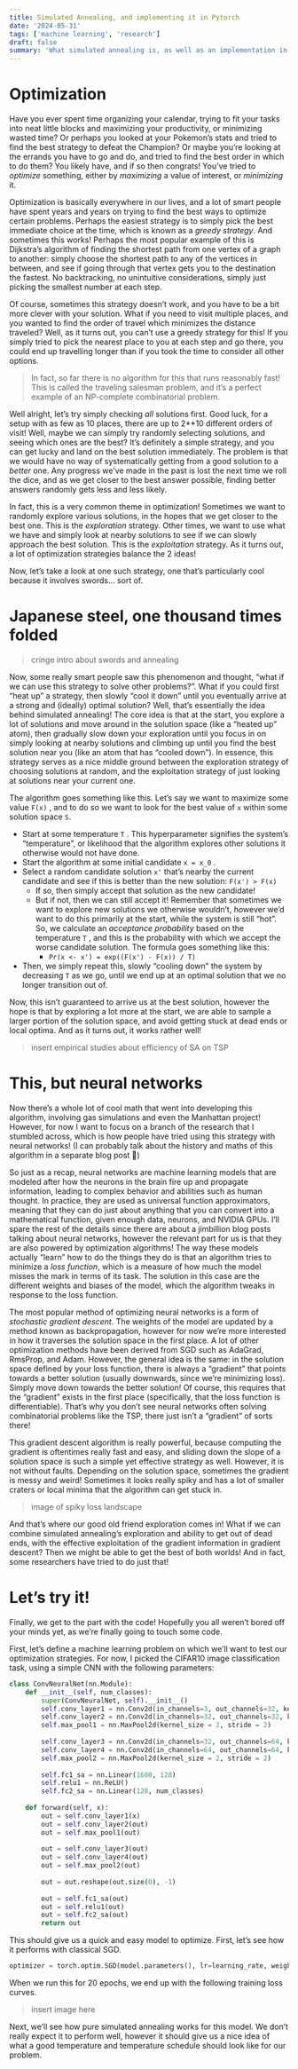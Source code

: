 ```yaml
---
title: Simulated Annealing, and implementing it in Pytorch
date: '2024-05-31'
tags: ['machine learning', 'research']
draft: false
summary: 'What simulated annealing is, as well as an implementation in Pytorch, and a way to combine it with classic Stochastic Gradient Descent.'
---
```


# Optimization

Have you ever spent time organizing your calendar, trying to fit your tasks into neat little blocks and maximizing your productivity, or minimizing wasted time? Or perhaps you looked at your Pokemon’s stats and tried to find the best strategy to defeat the Champion? Or maybe you’re looking at the errands you have to go and do, and tried to find the best order in which to do them? You likely have, and if so then congrats! You’ve tried to *optimize* something, either by *maximizing* a value of interest, or *minimizing* it.

Optimization is basically everywhere in our lives, and a lot of smart people have spent years and years on trying to find the best ways to optimize certain problems. Perhaps the easiest strategy is to simply pick the best immediate choice at the time, which is known as a *greedy strategy*. And sometimes this works! Perhaps the most popular example of this is Dijkstra’s algorithm of finding the shortest path from one vertex of a graph to another: simply choose the shortest path to any of the vertices in between, and see if going through that vertex gets you to the destination the fastest. No backtracking, no unintuitive considerations, simply just picking the smallest number at each step.

Of course, sometimes this strategy doesn’t work, and you have to be a bit more clever with your solution. What if you need to visit multiple places, and you wanted to find the order of travel which minimizes the distance traveled? Well, as it turns out, you can’t use a greedy strategy for this! If you simply tried to pick the nearest place to you at each step and go there, you could end up travelling longer than if you took the time to consider all other options.

> In fact, so far there is no algorithm for this that runs reasonably fast! This is called the traveling salesman problem, and it’s a perfect example of an NP-complete combinatorial problem.

Well alright, let’s try simply checking *all* solutions first. Good luck, for a setup with as few as 10 places, there are up to 2**10 different orders of visit! Well, maybe we can simply try randomly selecting solutions, and seeing which ones are the best? It’s definitely a simple strategy, and you can get lucky and land on the best solution immediately. The problem is that we would have no way of systematically getting from a good solution to a *better* one. Any progress we’ve made in the past is lost the next time we roll the dice, and as we get closer to the best answer possible, finding better answers randomly gets less and less likely.

In fact, this is a very common theme in optimization! Sometimes we want to randomly explore various solutions, in the hopes that we get closer to the best one. This is the *exploration* strategy. Other times, we want to use what we have and simply look at nearby solutions to see if we can slowly approach the best solution. This is the *exploitation* strategy. As it turns out, a lot of optimization strategies balance the 2 ideas!

Now, let’s take a look at one such strategy, one that’s particularly cool because it involves swords… sort of.

# Japanese steel, one thousand times folded

> cringe intro about swords and annealing

Now, some really smart people saw this phenomenon and thought, “what if we can use this strategy to solve other problems?”. What if you could first “heat up” a strategy, then slowly “cool it down” until you eventually arrive at a strong and (ideally) optimal solution? Well, that’s essentially the idea behind simulated annealing! The core idea is that at the start, you explore a lot of solutions and move around in the solution space (like a “heated up” atom), then gradually slow down your exploration until you focus in on simply looking at nearby solutions and climbing up until you find the best solution near you (like an atom that has “cooled down”). In essence, this strategy serves as a nice middle ground between the exploration strategy of choosing solutions at random, and the exploitation strategy of just looking at solutions near your current one.

The algorithm goes something like this. Let’s say we want to maximize some value `F(x)` , and to do so we want to look for the best value of `x` within some solution space `S`.

- Start at some temperature `T` . This hyperparameter signifies the system’s “temperature”, or likelihood that the algorithm explores other solutions it otherwise would not have done.
- Start the algorithm at some initial candidate `x = x_0` .
- Select a random candidate solution `x'` that’s nearby the current candidate and see if this is better than the new solution: `F(x') > F(x)`
    - If so, then simply accept that solution as the new candidate!
    - But if not, then we can still accept it! Remember that sometimes we want to explore new solutions we otherwise wouldn’t, however we’d want to do this primarily at the start, while the system is still “hot”. So, we calculate an *acceptance probability* based on the temperature `T` , and this is the probability with which we accept the worse candidate solution. The formula goes something like this:
        - `Pr(x <- x') = exp((F(x') - F(x)) / T)`
- Then, we simply repeat this, slowly “cooling down” the system by decreasing `T` as we go, until we end up at an optimal solution that we no longer transition out of.

Now, this isn’t guaranteed to arrive us at the best solution, however the hope is that by exploring a lot more at the start, we are able to sample a larger portion of the solution space, and avoid getting stuck at dead ends or local optima. And as it turns out, it works rather well!

> insert empirical studies about efficiency of SA on TSP

# This, but neural networks

Now there’s a whole lot of cool math that went into developing this algorithm, involving gas simulations and even the Manhattan project! However, for now I want to focus on a branch of the research that I stumbled across, which is how people have tried using this strategy with neural networks! (I can probably talk about the history and maths of this algorithm in a separate blog post 🙂)

So just as a recap, neural networks are machine learning models that are modeled after how the neurons in the brain fire up and propagate information, leading to complex behavior and abilities such as human thought. In practice, they are used as universal function approximators, meaning that they can do just about anything that you can convert into a mathematical function, given enough data, neurons, and NVIDIA GPUs. I’ll spare the rest of the details since there are about a jimbillion blog posts talking about neural networks, however the relevant part for us is that they are also powered by optimization algorithms! The way these models actually “learn” how to do the things they do is that an algorithm tries to minimize a *loss function*, which is a measure of how much the model misses the mark in terms of its task. The solution in this case are the different weights and biases of the model, which the algorithm tweaks in response to the loss function.

The most popular method of optimizing neural networks is a form of *stochastic gradient descent.* The weights of the model are updated by a method known as backpropagation, however for now we’re more interested in how it traverses the solution space in the first place. A lot of other optimization methods have been derived from SGD such as AdaGrad, RmsProp, and Adam. However, the general idea is the same: in the solution space defined by your loss function, there is always a “gradient” that points towards a better solution (usually downwards, since we’re minimizing loss). Simply move down towards the better solution! Of course, this requires that the “gradient” exists in the first place (specifically, that the loss function is differentiable). That’s why you don’t see neural networks often solving combinatorial problems like the TSP, there just isn’t a “gradient” of sorts there!

This gradient descent algorithm is really powerful, because computing the gradient is oftentimes really fast and easy, and sliding down the slope of a solution space is such a simple yet effective strategy as well. However, it is not without faults. Depending on the solution space, sometimes the gradient is messy and weird! Sometimes it looks really spiky and has a lot of smaller craters or local minima that the algorithm can get stuck in.

> image of spiky loss landscape

And that’s where our good old friend exploration comes in! What if we can combine simulated annealing’s exploration and ability to get out of dead ends, with the effective exploitation of the gradient information in gradient descent? Then we might be able to get the best of both worlds! And in fact, some researchers have tried to do just that!

# Let’s try it!

Finally, we get to the part with the code! Hopefully you all weren’t bored off your minds yet, as we’re finally going to touch some code.

First, let’s define a machine learning problem on which we’ll want to test our optimization strategies. For now, I picked the CIFAR10 image classification task, using a simple CNN with the following parameters:

```python
class ConvNeuralNet(nn.Module):
    def __init__(self, num_classes):
        super(ConvNeuralNet, self).__init__()
        self.conv_layer1 = nn.Conv2d(in_channels=3, out_channels=32, kernel_size=3)
        self.conv_layer2 = nn.Conv2d(in_channels=32, out_channels=32, kernel_size=3)
        self.max_pool1 = nn.MaxPool2d(kernel_size = 2, stride = 2)
        
        self.conv_layer3 = nn.Conv2d(in_channels=32, out_channels=64, kernel_size=3)
        self.conv_layer4 = nn.Conv2d(in_channels=64, out_channels=64, kernel_size=3)
        self.max_pool2 = nn.MaxPool2d(kernel_size = 2, stride = 2)
        
        self.fc1_sa = nn.Linear(1600, 128)
        self.relu1 = nn.ReLU()
        self.fc2_sa = nn.Linear(128, num_classes)
 
    def forward(self, x):
        out = self.conv_layer1(x)
        out = self.conv_layer2(out)
        out = self.max_pool1(out)
     
        out = self.conv_layer3(out)
        out = self.conv_layer4(out)
        out = self.max_pool2(out)
                
        out = out.reshape(out.size(0), -1)
        
        out = self.fc1_sa(out)
        out = self.relu1(out)
        out = self.fc2_sa(out)
        return out
```

This should give us a quick and easy model to optimize. First, let’s see how it performs with classical SGD.

```python
optimizer = torch.optim.SGD(model.parameters(), lr=learning_rate, weight_decay = 0.005, momentum = 0.9)
```

When we run this for 20 epochs, we end up with the following training loss curves.

> insert image here

Next, we’ll see how pure simulated annealing works for this model. We don’t really expect it to perform well, however it should give us a nice idea of what a good temperature and temperature schedule should look like for our problem.